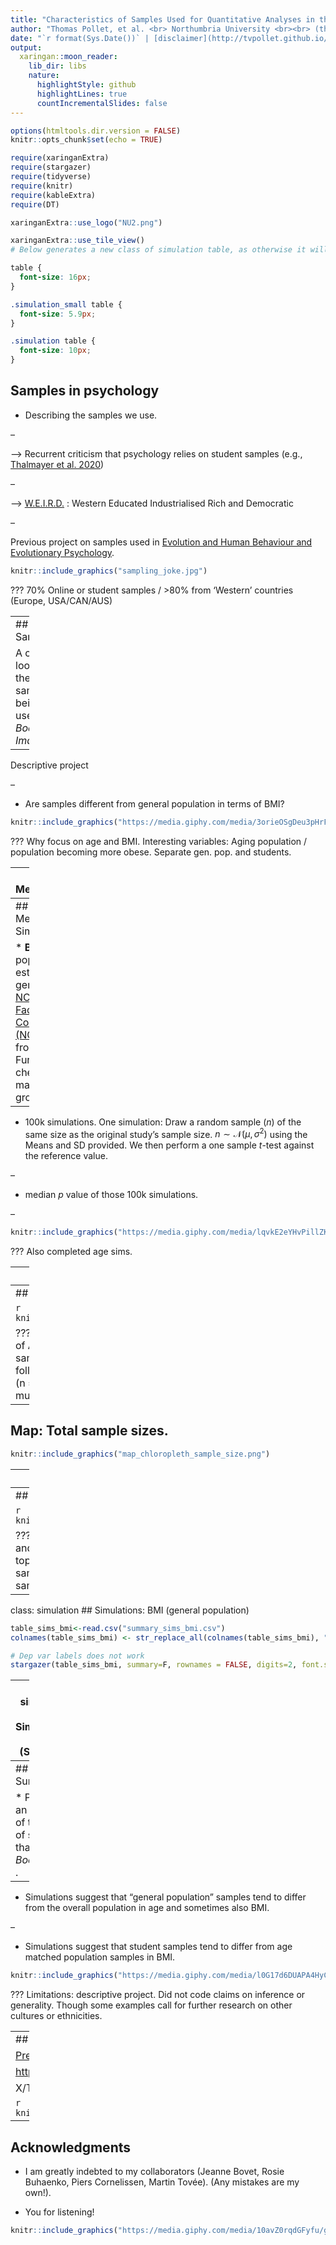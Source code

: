 ```yaml
---
title: "Characteristics of Samples Used for Quantitative Analyses in the Journal Body Image"
author: "Thomas Pollet, et al. <br> Northumbria University <br><br> (thomas.pollet@northumbria.ac.uk)"
date: "`r format(Sys.Date())` | [disclaimer](http://tvpollet.github.io/disclaimer)"
output:
  xaringan::moon_reader:
    lib_dir: libs
    nature:
      highlightStyle: github
      highlightLines: true
      countIncrementalSlides: false
---
```


```r
options(htmltools.dir.version = FALSE)
knitr::opts_chunk$set(echo = TRUE)
```

```r
require(xaringanExtra) 
require(stargazer)
require(tidyverse)
require(knitr)
require(kableExtra)
require(DT)
```

```r
xaringanExtra::use_logo("NU2.png")
```

```r
xaringanExtra::use_tile_view()
# Below generates a new class of simulation table, as otherwise it will not fit.
```

```css
table {
  font-size: 16px;     
}
```

```css
.simulation_small table {
  font-size: 5.9px;     
}
```

```css
.simulation table {
  font-size: 10px;     
}
```

## Samples in psychology


* Describing the samples we use. 

--

--> Recurrent criticism that psychology relies on student samples (e.g., [Thalmayer et al. 2020](https://doi.org/10.1037/amp0000622))

--

--> [W.E.I.R.D.](https://www2.psych.ubc.ca/~henrich/pdfs/WeirdPeople.pdf) : Western Educated Industrialised Rich and Democratic

--

Previous project on samples used in [Evolution and Human Behaviour and Evolutionary Psychology](https://link.springer.com/article/10.1007/s40806-019-00192-2).

```r
knitr::include_graphics("sampling_joke.jpg") 
```


???
70% Online or student samples / >80% from 'Western' countries (Europe, USA/CAN/AUS)

---
## Sampling

A closer look at the samples being used in _Body Image_

--

Descriptive project

--

* Are samples different from general population in terms of BMI?

```r
knitr::include_graphics("https://media.giphy.com/media/3orieOSgDeu3pHrFIY/giphy.gif") 
```

???
Why focus on age and BMI. Interesting variables: Aging population / population becoming more obese.
Separate gen. pop. and students.

---
## Methodology.

* All papers from 2021 from _Body Image_ (_n_ = 137).

* 149 samples (5 meta-analyses or content analyses not analysed further).

```r
knitr::include_graphics("Body_image.jpg") # See Elsevier web page
```

---
## Methodology: Simulations

* **BMI**. Overall population estimate by gender from [NCD Risk Factor Collaboration (NCD-RisC)](https://linkinghub.elsevier.com/retrieve/pii/S0140673617321293) from 2016. Further checks with matched age groups.

--

* 100k simulations. One simulation: Draw a random sample (_n_) of the same size as the original study's sample size. $n \sim \mathcal{N}(\mu,\,\sigma^{2})$ using the Means and SD provided. We then perform a one sample _t_-test against the reference value. 

--

* median _p_ value of those 100k simulations.

--

```r
knitr::include_graphics("https://media.giphy.com/media/lqvkE2eYHvPillZKNU/giphy.gif")
```

???
Also completed age sims.

---
## Map: Inclusion.

```r
knitr::include_graphics("map.png")
```

???
Some coverage of Latin America, no coverage of Africa, China, Russia
Majority of quantitative samples are from the United States (n = 55), followed by the United Kingdom (n = 18), Australia (n = 18) and Canada (n = 11).

---
## Map: k samples.

```r
knitr::include_graphics("map_chloropleth_k.png")
```

???
Some coverage of Latin America, no coverage of Africa, China, Russia
Majority of quantitative samples are from the United States (n = 55), followed by the United Kingdom (n = 18), Australia (n = 18) and Canada (n = 11). Map does not show multicountry samples (k = 7).

---
## Map: Total sample sizes.

```r
knitr::include_graphics("map_chloropleth_sample_size.png")
```

---
## Map: Median sample size.

```r
knitr::include_graphics("map_chloropleth_median.png")
```

???
Large sample from New Zealand. (AUS: 230; USA: 317; UK: 271.5; NZL: 6258)


---
## Type of samples

```r
knitr::include_graphics("waffle_type_ed.png")
```

???
pregnant women (n = 1), mothers (n = 1) and a sample of students but who scored in the top tertile on a sub-scale of the EDI-2. Only four samples labelled as clinical. One gen. pop. sample recruited via churches.

---
class: simulation
## Simulations: BMI (general population)

```r
table_sims_bmi<-read.csv("summary_sims_bmi.csv")
colnames(table_sims_bmi) <- str_replace_all(colnames(table_sims_bmi), "[:punct:]", " ")
```

```r
# Dep var labels does not work
stargazer(table_sims_bmi, summary=F, rownames = FALSE, digits=2, font.size= "tiny", single.row = TRUE, column.sep.width = "1pt", header=FALSE, style="demography", title="Summary of simulations. Note: p < .1 = .,  p < .05 = *,  p < .01 = **, p < .001 = ***.", type="html")
```

---
class: simulation
## Simulations: BMI (Students)

```r
table_sims_bmi_students<-read.csv("summary_sims_bmi_students.csv")
colnames(table_sims_bmi_students) <- str_replace_all(colnames(table_sims_bmi_students), "[:punct:]", " ")
colnames(table_sims_bmi_students)[6]<-"Mean BMI population (20-24)" # unable to fix 6
```

```r
# Dep var labels does not work
stargazer(table_sims_bmi_students, summary=F, rownames = FALSE, digits=2, font.size= "tiny", single.row = TRUE, column.sep.width = "1pt", header=FALSE, style="demography", title="Summary of simulations. Note: p < .1 = .,  p < .05 = *,  p < .01 = **, p < .001 = ***.", type="html")
```

---
## Summary

* Provided an overview of the type of samples that are in _Body image_ .

--

* Simulations suggest that "general population" samples tend to differ from the overall population in age and sometimes also BMI.

--

* Simulations suggest that student samples tend to differ from age matched population samples in BMI.

```r
knitr::include_graphics("https://media.giphy.com/media/l0G17d6DUAPA4HyCs/giphy.gif")
```

???
Limitations: descriptive project. Did not code claims on inference or generality. Though some examples call for further research on other cultures or ethnicities.

---
## Any Questions?

[Preprint](https://osf.io/preprints/psyarxiv/2qfdb) ; [Longer talk](https://tvpollet.github.io/Talk_appearance_Durham_22/Talk_Durham_Body_Image_22.html#1)

[http://tvpollet.github.io](http://tvpollet.github.io)

X/Twitter: @tvpollet ; Bluesky: @tvpollet.bsky.social

```r
knitr::include_graphics("https://media.giphy.com/media/3ohzdRoOp1FUYbtGDu/giphy.gif")
```

---
## Acknowledgments

* I am greatly indebted to my collaborators (Jeanne Bovet, Rosie Buhaenko, Piers Cornelissen, Martin Tovée). (Any mistakes are my own!).

* You for listening!

```r
knitr::include_graphics("https://media.giphy.com/media/10avZ0rqdGFyfu/giphy.gif")
```



